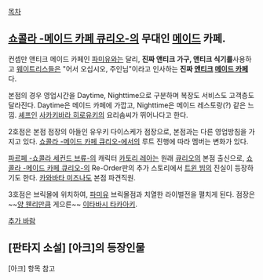 [[목차]]

== [[쇼콜라 -메이드 카페 큐리오-]]의 무대인 [[메이드]] 카페. ==
컨셉만 앤티크 메이드 카페인 [[파미유]]와는 달리, '''진짜 앤티크 가구, 앤티크 식기를 '''사용하고 [[웨이트리스]]들은 "어서 오십시오, 주인님"이라고 인사하는 '''진짜 [[앤티크]] [[메이드 카페]]'''다.

본점의 경우 영업시간을 Daytime, Nighttime으로 구분하며 복장도 서비스도 고객층도 달라진다. Daytime은 메이드 카페에 가깝고, Nighttime은 메이드 레스토랑(?) 같은 느낌. [[셰프]]인 [[사카키바라 히로유키]]의 요리솜씨가 뛰어나다고 한다.

2호점은 본점 점장의 아들인 유우키 다이스케가 점장으로, 본점과는 다른 영업방침을 가지고 있다. [[쇼콜라 -메이드 카페 큐리오-]]에서의 루트 진행에 따라 멤버는 변화가 있다.

[[파르페 -쇼콜라 세컨드 브류-]]의 캐릭터 [[카토리 레아]]는 원래 [[큐리오]]의 본점 출신으로, [[쇼콜라 -메이드 카페 큐리오-]]의 Re-Order판의 추가 스토리에서 [[트윈 빔]]의 진실이 등장하기도 한다. [[카와바타 미즈나]]도 본점 파견직원. 

3호점은 브릭몰에 위치하여, [[파미유]] 브릭몰점과 치열한 라이벌전을 펼치게 된다. 점장은 ~~[[양 웬리]]만큼 게으른~~ [[이타바시 타카아키]].

[[추가 바람]]

== [판타지 소설] [아크]의 등장인물 ==
[아크] 항목 참고
